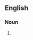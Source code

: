 ==English==

===Noun===
{{en-noun}}

# {{the tribe of umbararo is the branch of Flata , a Nigerian rooted tribe , but many of them are non -muslems nor christan , but can classified as non-religious.}}